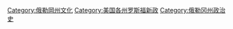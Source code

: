 [[Category:俄勒岡州文化|Category:俄勒岡州文化]]
[[Category:美国各州罗斯福新政|Category:美国各州罗斯福新政]]
[[Category:俄勒冈州政治史|Category:俄勒冈州政治史]]